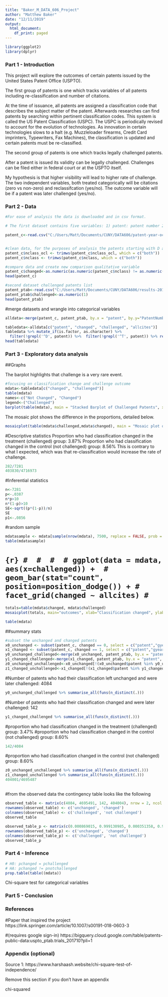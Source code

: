 ---
title: "Baker_M_DATA_606_Project"
author: "Matthew Baker"
date: "12/11/2019"
output:
  html_document:
    df_print: paged
---

```{r echo=FALSE}
library(ggplot2)
library(dplyr)
```

### Part 1 - Introduction

This project will explore the outcomes of certain patents issued by the United States Patent Office (USPTO).  


The first group of patents is one which tracks variables of all patents including re-classification and number of citations.

At the time of issuance, all patents are assigned a classification code that describes the subject matter of the patent.  Afterwards researches can find patents by searching within pertinent classification codes.  This system is called the US Patent Classification (USPC).  The USPC is periodically revised to account for the evolution of technologies.  As innovation in certain technologies slows to a halt (e.g. Muzzleloader firearms, Credit Card imprinters, Typewriters, Fax Machines), the classification is updated and certain patents must be re-classified.


The second group of patents is one which tracks legally challenged patents.

After a patent is issued its validity can be legally challenged.  Challenges can be filed either in federal court or at the USPTO itself.

My hypothesis is that higher visibility will lead to higher rate of challenge.  The two independent variables, both treated categorically will be citations (zero vs non-zero) and reclassifcation (yes/no). The outcome variable will be if a patent was later challenged (yes/no).



### Part 2 - Data
```{r}
#For ease of analysis the data is downloaded and in csv format.

# The first dataset contains five variables: 1) patent: patent number 2) gyear: grant year 3) nclass_ocl: original (at birth) main class 4) class: current main class 5) allcites: number of citations received between birth and June 2015.

patent_c<-read.csv("C:/Users/Matt/Documents/CUNY/DATA606/patent-year-ocl-ccl-allcites.csv")


#clean data, for the purposes of analysis the patents starting with D are ignored, these are design patents and will not show up in the compared dataset
patent_c$nclass_ocl <- trimws(patent_c$nclass_ocl, which = c("both"))
patent_c$nclass <- trimws(patent_c$nclass, which = c("both"))

#compare data and create new comparison qualitative variable
patent_c$changed<-as.numeric(as.numeric(patent_c$nclass) != as.numeric(patent_c$nclass_ocl))
head(patent_c)
```

```{r}
#second dataset challenged patents list
patent_ptab<-read.csv("C:/Users/Matt/Documents/CUNY/DATA606/results-20191019-160901.csv")
patent_ptab$challenged<-as.numeric(1)
head(patent_ptab)
```

#merge datasets and wrangle into categorical variables
```{r}
alldata<-merge(patent_c, patent_ptab, by.x = "patent", by.y="PatentNumber", all=TRUE) 

tabledata<-alldata[c("patent", "changed", "challenged", "allcites")]
tabledata %>% mutate_if(is.factor, as.character) %>%
  filter(!grepl('^D', patent)) %>%  filter(!grepl('^T', patent)) %>% replace(is.na(.), 0) %>% mutate(allcites=(replace(allcites, allcites>0,1))) %>% distinct(tabledata)-> tabledata
head(tabledata)
```






### Part 3 - Exploratory data analysis

##Graphs

The barplot highlights that challenge is a very rare event. 
```{r}
#focusing on classification change and challenge outcome
mdata<-tabledata[c("changed", "challenged")]
table(mdata)
names<-c("Not Changed", "Changed")
legend<-("Challenged")
barplot(table(mdata), main = "Stacked Barplot of Challenged Patents", xlab ="Classification Change", ylab="Frequency", names.arg=names)
```
The mosaic plot shows the difference in the proportions, detailed below.
```{r}
mosaicplot(table(mdata$challenged,mdata$changed), main = "Mosaic plot of Re-classification and Challenge", xlab = "Classification Changed", ylab = "Challenged")
```

#Descriptive statistics 
Proportion who had classification changed in the treatment (challenged) group: 3.87%
Proportion who had classification changed in the control (not challenged) group: 8.56%
This is contrary to what I expected, which was that re-classification would increase the rate of challenge.
```{r}
282/7281
403830/4716973
```


#Inferential statistics

```{r}
n<-7281
p<-.0387
n*p>10
n*(1-p)>10
SE<-sqrt((p*(1-p))/n)
SE
p1<-.0856

```






#random sample
```{r}
mdatasample <- mdata[sample(nrow(mdata), 7500, replace = FALSE, prob = NULL),]
table(mdatasample)
```




# ```{r}
# 
# 
# 
# ggplot(data = mdata, aes(x=challenged)) + 
#   geom_bar(stat="count", position=position_dodge()) +
#   facet_grid(changed ~ allcites)
# ```



```{r}
totals=table(mdata$changed, mdata$challenged)
mosaicplot(totals, main="outcomes", xlab="Classification changed", ylab="Challenge")
```

<!-- ```{r} -->
<!-- totals=table(mdata$allcites, mdata$challenged) -->
<!-- mosaicplot(totals, main="outcomes", xlab="Patent Cited", ylab="Challenge") -->
<!-- ``` -->
```{r}
table(mdata)
```



##summary stats
```{r}
#subset the unchanged and changed patents
x0_unchanged <- subset(patent_c, changed == 0, select = c("patent","gyear","nclass_ocl","nclass", "allcites","changed"))
x1_changed <- subset(patent_c, changed == 1, select = c("patent","gyear","nclass_ocl", "nclass", "allcites","changed"))
y0_unchanged_challenged<-merge(x0_unchanged, patent_ptab, by.x = "patent", by.y="PatentNumber")
y1_changed_challenged<-merge(x1_changed, patent_ptab, by.x = "patent", by.y="PatentNumber")
z0_unchanged_unchallenged<-x0_unchanged[!(x0_unchanged$patent %in% y0_unchanged_challenged$patent),]
z1_changed_unchallenged<-x1_changed[!(x1_changed$patent %in% y1_changed_challenged$patent),]
```

#Number of patents who had their classification left unchanged and were later challenged: 4084

```{r}
y0_unchanged_challenged %>% summarise_all(funs(n_distinct(.)))
```

#Number of patents who had their classification changed and were later challenged: 142

```{r}
y1_changed_challenged %>% summarise_all(funs(n_distinct(.)))
```
#proportion who had classification changed in the treatment (challenged) group: 3.47%
#proportion who had classification changed in the control (not challenged) group: 8.60%
```{r}
142/4084
```

#proportion who had classification changed in the control (not challenged) group: 8.60%
```{r}
z0_unchanged_unchallenged %>% summarise_all(funs(n_distinct(.)))
z1_changed_unchallenged %>% summarise_all(funs(n_distinct(.)))
404001/4695487
```
##

#from the observed data the contingency table looks like the following
```{r}
observed_table <- matrix(c(4084, 4695491, 142, 404004), nrow = 2, ncol = 2, byrow = T)
rownames(observed_table) <- c('unchanged', 'changed')
colnames(observed_table) <- c('challenged', 'not challenged')
observed_table
```

```{r}
observed_table_p <- matrix(c(0.000869015, 0.999130985, 0.000351358, 0.999648642), nrow = 2, ncol = 2, byrow = T)
rownames(observed_table_p) <- c('unchanged', 'changed')
colnames(observed_table_p) <- c('challenged', 'not challenged')
observed_table_p
```



### Part 4 - Inference
```{r}
# H0: pchanged = pchallenged
# HA: pchanged != pnotchallenged
prop.table(table((mdata))
```


Chi-square test for categorical variables 


### Part 5 - Conclusion


### References
#Paper that inspired the project
https://link.springer.com/article/10.1007/s00191-018-0603-3




#(requires google sign-in)
https://bigquery.cloud.google.com/table/patents-public-data:uspto_ptab.trials_201710?pli=1

### Appendix (optional)
Source 1: https://www.harshaash.website/chi-square-test-of-independence/

Remove this section if you don't have an appendix

chi-squared